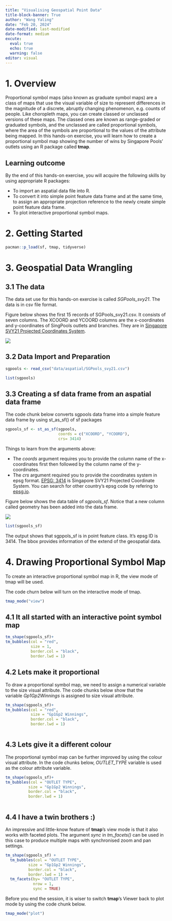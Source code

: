 ```yaml
---
title: "Visualising Geospatial Point Data"
title-block-banner: True
author: "Wang Yaling"
date: "Feb 20, 2024"
date-modified: last-modified
date-format: medium
excute:
  eval: true
  echo: true
  warning: false
editor: visual
---
```


# 1. Overview

Proportional symbol maps (also known as graduate symbol maps) are a class of maps that use the visual variable of size to represent differences in the magnitude of a discrete, abruptly changing phenomenon, e.g. counts of people. Like choropleth maps, you can create classed or unclassed versions of these maps. The classed ones are known as range-graded or graduated symbols, and the unclassed are called proportional symbols, where the area of the symbols are proportional to the values of the attribute being mapped. In this hands-on exercise, you will learn how to create a proportional symbol map showing the number of wins by Singapore Pools’ outlets using an R package called **tmap**.

## Learning outcome

By the end of this hands-on exercise, you will acquire the following skills by using appropriate R packages:

-   To import an aspatial data file into R.
-   To convert it into simple point feature data frame and at the same time, to assign an appropriate projection reference to the newly create simple point feature data frame.
-   To plot interactive proportional symbol maps.

# 2. Getting Started

```r
pacman::p_load(sf, tmap, tidyverse)
```

# 3. Geospatial Data Wrangling

## 3.1 The data

The data set use for this hands-on exercise is called *SGPools_svy21*. The data is in csv file format.

Figure below shows the first 15 records of SGPools_svy21.csv. It consists of seven columns. The XCOORD and YCOORD columns are the x-coordinates and y-coordinates of SingPools outlets and branches. They are in [Singapore SVY21 Projected Coordinates System](https://www.sla.gov.sg/sirent/CoordinateSystems.aspx).

![](images/image1.jpg){fig-align="center"}

## 3.2 Data Import and Preparation

```r
sgpools <- read_csv("data/aspatial/SGPools_svy21.csv")
```

```r
list(sgpools) 
```

## 3.3 Creating a sf data frame from an aspatial data frame

The code chunk below converts sgpools data frame into a simple feature data frame by using st_as_sf() of sf packages

```r
sgpools_sf <- st_as_sf(sgpools, 
                       coords = c("XCOORD", "YCOORD"),
                       crs= 3414)
```

Things to learn from the arguments above:

-   The *coords* argument requires you to provide the column name of the x-coordinates first then followed by the column name of the y-coordinates.
-   The *crs* argument required you to provide the coordinates system in epsg format. [EPSG: 3414](https://epsg.io/3414) is Singapore SVY21 Projected Coordinate System. You can search for other country’s epsg code by refering to [epsg.io](https://epsg.io/).

Figure below shows the data table of *sgpools_sf*. Notice that a new column called geometry has been added into the data frame.

![](images/image2.jpg){fig-align="center"}

```r
list(sgpools_sf)
```

The output shows that sgppols_sf is in point feature class. It’s epsg ID is 3414. The bbox provides information of the extend of the geospatial data.

# **4. Drawing Proportional Symbol Map**

To create an interactive proportional symbol map in R, the view mode of tmap will be used.

The code churn below will turn on the interactive mode of tmap.

```r
tmap_mode("view")
```

## **4.1 It all started with an interactive point symbol map**

```r
tm_shape(sgpools_sf)+
tm_bubbles(col = "red",
           size = 1,
           border.col = "black",
           border.lwd = 1)
```

## **4.2 Lets make it proportional**

To draw a proportional symbol map, we need to assign a numerical variable to the size visual attribute. The code chunks below show that the variable *Gp1Gp2Winnings* is assigned to size visual attribute.

```r
tm_shape(sgpools_sf)+
tm_bubbles(col = "red",
           size = "Gp1Gp2 Winnings",
           border.col = "black",
           border.lwd = 1)
```

```r

```

## **4.3 Lets give it a different colour**

The proportional symbol map can be further improved by using the colour visual attribute. In the code chunks below, *OUTLET_TYPE* variable is used as the colour attribute variable.

```r
tm_shape(sgpools_sf)+
tm_bubbles(col = "OUTLET TYPE", 
          size = "Gp1Gp2 Winnings",
          border.col = "black",
          border.lwd = 1)
```

```r

```

## **4.4 I have a twin brothers :)**

An impressive and little-know feature of **tmap**’s view mode is that it also works with faceted plots. The argument *sync* in *tm_facets()* can be used in this case to produce multiple maps with synchronised zoom and pan settings.

```r
tm_shape(sgpools_sf) +
  tm_bubbles(col = "OUTLET TYPE", 
          size = "Gp1Gp2 Winnings",
          border.col = "black",
          border.lwd = 1) +
  tm_facets(by= "OUTLET TYPE",
            nrow = 1,
            sync = TRUE)
```

Before you end the session, it is wiser to switch **tmap**’s Viewer back to plot mode by using the code chunk below.

```r
tmap_mode("plot")
```
